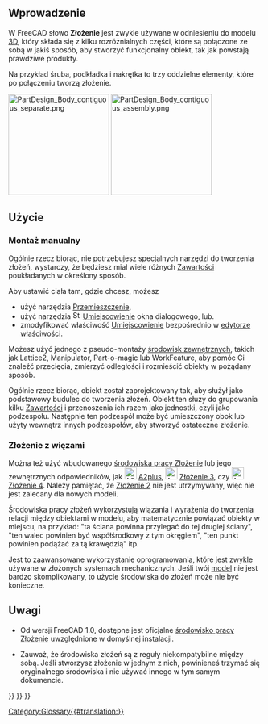 <languages/>

<span id="Introduction"></span>
==Wprowadzenie==

{{TOCright}}

W FreeCAD słowo '''Złożenie''' jest zwykle używane w odniesieniu do modelu [[Model/pl|3D]], który składa się z kilku rozróżnialnych części, które są połączone ze sobą w jakiś sposób, aby stworzyć funkcjonalny obiekt, tak jak powstają prawdziwe produkty.

Na przykład śruba, podkładka i nakrętka to trzy oddzielne elementy, które po połączeniu tworzą złożenie.

[[File:PartDesign_Body_contiguous_separate.png|x200px]] [[File:PartDesign_Body_contiguous_assembly.png|x200px]]

{{Caption|Z lewej: trzy pojedyncze przylegające bryły, każda z nich modelowana przez [[PartDesign_Body/pl|Zawartość]] środowiska Projekt Części. Z prawej: poszczególne bryły zestawione razem w [[Std_Part/pl|Część]], aby stworzyć złożenie.}}

<span id="Usage"></span>
==Użycie==

<span id="Manual_assembly"></span>
===Montaż manualny===

Ogólnie rzecz biorąc, nie potrzebujesz specjalnych narzędzi do tworzenia złożeń, wystarczy, że będziesz miał wiele różnych [[Body/pl|Zawartości]] poukładanych w określony sposób.

Aby ustawić ciała tam, gdzie chcesz, możesz
* użyć narzędzia [[Std_TransformManip/pl|Przemieszczenie]],
* użyć narzędzia [[File:Std_Placement.svg|16px]] [[Std_Placement/pl|Umiejscowienie]] okna dialogowego, lub.
* zmodyfikować właściwość [[Placement/pl|Umiejscowienie]] bezpośrednio w [[Property_editor/pl|edytorze właściwości]].

Możesz użyć jednego z pseudo-montaży [[External_workbenches/pl|środowisk zewnętrznych]], takich jak Lattice2, Manipulator, Part-o-magic lub WorkFeature, aby pomóc Ci znaleźć przecięcia, zmierzyć odległości i rozmieścić obiekty w pożądany sposób.

Ogólnie rzecz biorąc, obiekt {{Button|[[File:Std_Part.svg|16px]] [[Std_Part/pl|Część]]}} został zaprojektowany tak, aby służył jako podstawowy budulec do tworzenia złożeń. Obiekt ten służy do grupowania kilku [[Body/pl|Zawartości]] i przenoszenia ich razem jako jednostki, czyli jako podzespołu. Następnie ten podzespół może być umieszczony obok lub użyty wewnątrz innych podzespołów, aby stworzyć ostateczne złożenie.

<span id="Constrained_assembly"></span>
===Złożenie z więzami===

Można też użyć wbudowanego [[Assembly_Workbench/pl|środowiska pracy Złożenie]] lub jego zewnętrznych odpowiedników, jak [[File:A2p_workbench.svg|24px]] [[A2plus_Workbench/pl|A2plus]], [[File:Assembly3_workbench_icon.svg|24px]] [[Assembly3_Workbench/pl|Złożenie 3]], czy [[File:Assembly4_workbench_icon.svg|24px]] [[Assembly4_Workbench/pl|Złożenie 4]]. Należy pamiętać, że [[Assembly2_Workbench/pl|Złożenie 2]] nie jest utrzymywany, więc nie jest zalecany dla nowych modeli.

Środowiska pracy złożeń wykorzystują wiązania i wyrażenia do tworzenia relacji między obiektami w modelu, aby matematycznie powiązać obiekty w miejscu, na przykład: "ta ściana powinna przylegać do tej drugiej ściany", "ten walec powinien być współśrodkowy z tym okręgiem", "ten punkt powinien podążać za tą krawędzią" itp.

Jest to zaawansowane wykorzystanie oprogramowania, które jest zwykle używane w złożonych systemach mechanicznych. Jeśli twój [[Model/pl|model]] nie jest bardzo skomplikowany, to użycie środowiska do złożeń może nie być konieczne.

<span id="Notes"></span>
==Uwagi==

* Od wersji FreeCAD 1.0, dostępne jest oficjalne [[Assembly_Workbench/pl|środowisko pracy Złożenie]] uwzględnione w domyślnej instalacji.

* Zauważ, że środowiska złożeń są z reguły niekompatybilne między sobą. Jeśli stworzysz złożenie w jednym z nich, powinieneś trzymać się oryginalnego środowiska i nie używać innego w tym samym dokumencie.

{{Std Base navi{{#translation:}}}}
{{Document objects navi{{#translation:}}}}
{{Userdocnavi{{#translation:}}}}
[[Category:Glossary{{#translation:}}]]